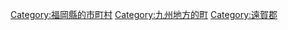 {{Commonscat|Okagaki, Fukuoka}}
{{Catmore}}

{{DEFAULTSORT:Okagaki}}
[[Category:福岡縣的市町村|Category:福岡縣的市町村]]
[[Category:九州地方的町|Category:九州地方的町]]
[[Category:遠賀郡|Category:遠賀郡]]